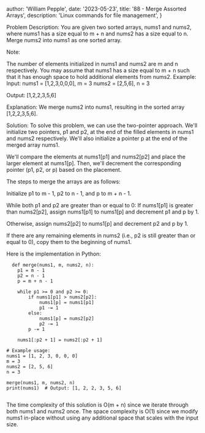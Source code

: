 
  author: 'William Pepple',
  date: '2023-05-23',
  title: '88 - Merge Assorted Arrays',
  description:
    'Linux commands for file management',
}


Problem Description:
You are given two sorted arrays, nums1 and nums2, where nums1 has a size equal to m + n and nums2 has a size equal to n. Merge nums2 into nums1 as one sorted array.

Note:

The number of elements initialized in nums1 and nums2 are m and n respectively.
You may assume that nums1 has a size equal to m + n such that it has enough space to hold additional elements from nums2.
Example:
Input:
nums1 = [1,2,3,0,0,0], m = 3
nums2 = [2,5,6], n = 3

Output:
[1,2,2,3,5,6]

Explanation:
We merge nums2 into nums1, resulting in the sorted array [1,2,2,3,5,6].

Solution:
To solve this problem, we can use the two-pointer approach. We'll initialize two pointers, p1 and p2, at the end of the filled elements in nums1 and nums2 respectively. We'll also initialize a pointer p at the end of the merged array nums1.

We'll compare the elements at nums1[p1] and nums2[p2] and place the larger element at nums1[p]. Then, we'll decrement the corresponding pointer (p1, p2, or p) based on the placement.

The steps to merge the arrays are as follows:

Initialize p1 to m - 1, p2 to n - 1, and p to m + n - 1.


While both p1 and p2 are greater than or equal to 0:
If nums1[p1] is greater than nums2[p2], assign nums1[p1] to nums1[p] and decrement p1 and p by 1.

Otherwise, assign nums2[p2] to nums1[p] and decrement p2 and p by 1.

If there are any remaining elements in nums2 (i.e., p2 is still greater than or equal to 0), copy them to the beginning of nums1.


Here is the implementation in Python:
```
  def merge(nums1, m, nums2, n):
    p1 = m - 1
    p2 = n - 1
    p = m + n - 1

    while p1 >= 0 and p2 >= 0:
        if nums1[p1] > nums2[p2]:
            nums1[p] = nums1[p1]
            p1 -= 1
        else:
            nums1[p] = nums2[p2]
            p2 -= 1
        p -= 1

    nums1[:p2 + 1] = nums2[:p2 + 1]

# Example usage:
nums1 = [1, 2, 3, 0, 0, 0]
m = 3
nums2 = [2, 5, 6]
n = 3

merge(nums1, m, nums2, n)
print(nums1)  # Output: [1, 2, 2, 3, 5, 6]


```

The time complexity of this solution is O(m + n) since we iterate through both nums1 and nums2 once. The space complexity is O(1) since we modify nums1 in-place without using any additional space that scales with the input size.